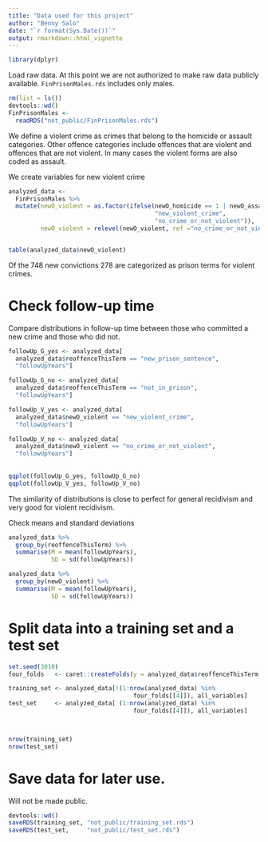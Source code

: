 ```yaml
---
title: "Data used for this project"
author: "Benny Salo"
date: "`r format(Sys.Date())`"
output: rmarkdown::html_vignette
---
```



```r
library(dplyr)
```

Load raw data. At this point we are not authorized to make raw data publicly available. `FinPrisonMales.rds` includes only males.

```r
rm(list = ls())
devtools::wd()
FinPrisonMales <- 
  readRDS("not_public/FinPrisonMales.rds")
```

We define a violent crime as crimes that belong to the homicide or assault categories. Other offence categories include offences that are violent and offences that are not violent. In many cases the violent forms are also coded as assault. 

We create variables for new violent crime

```r
analyzed_data <- 
  FinPrisonMales %>% 
  mutate(newO_violent = as.factor(ifelse(newO_homicide == 1 | newO_assault == 1, 
                                         "new_violent_crime", 
                                         "no_crime_or_not_violent")),
         newO_violent = relevel(newO_violent, ref ="no_crime_or_not_violent"))


table(analyzed_data$newO_violent)
```

Of the 748 new convictions 278 are categorized as prison terms for violent crimes.

# Check follow-up time

Compare distributions in follow-up time between those who committed a new crime and those who did not.

```r
followUp_G_yes <- analyzed_data[
  analyzed_data$reoffenceThisTerm == "new_prison_sentence",
  "followUpYears"]

followUp_G_no <- analyzed_data[
  analyzed_data$reoffenceThisTerm == "not_in_prison",
  "followUpYears"]

followUp_V_yes <- analyzed_data[
  analyzed_data$newO_violent == "new_violent_crime",
  "followUpYears"]

followUp_V_no <- analyzed_data[
  analyzed_data$newO_violent == "no_crime_or_not_violent",
  "followUpYears"]
  
  
qqplot(followUp_G_yes, followUp_G_no)
qqplot(followUp_V_yes, followUp_V_no)
```

The similarity of distributions is close to perfect for general recidivism and very good for violent recidivism.

Check means and standard deviations

```r
analyzed_data %>% 
  group_by(reoffenceThisTerm) %>% 
  summarise(M = mean(followUpYears),
            SD = sd(followUpYears))

analyzed_data %>% 
  group_by(newO_violent) %>% 
  summarise(M = mean(followUpYears),
            SD = sd(followUpYears))

```

# Split data into a training set and a test set

```r
set.seed(3010)
four_folds   <- caret::createFolds(y = analyzed_data$reoffenceThisTerm, k = 4)

training_set <- analyzed_data[!(1:nrow(analyzed_data) %in% 
                                   four_folds[[4]]), all_variables]
test_set     <- analyzed_data[ (1:nrow(analyzed_data) %in% 
                                   four_folds[[4]]), all_variables]



nrow(training_set)
nrow(test_set)

```


# Save data for later use. 
Will not be made public.
```r
devtools::wd()
saveRDS(training_set, "not_public/training_set.rds")
saveRDS(test_set,     "not_public/test_set.rds")
```





